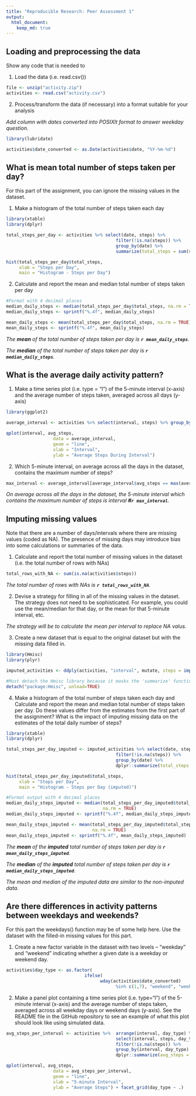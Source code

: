 ```yaml
---
title: "Reproducible Research: Peer Assessment 1"
output: 
  html_document:
    keep_md: true
---
```



## Loading and preprocessing the data
Show any code that is needed to

1. Load the data (i.e. read.csv())
```r
file <- unzip("activity.zip")
activities <- read.csv("activity.csv")

```
2. Process/transform the data (if necessary) into a format suitable for your 
analysis

*Add column with dates converted into POSIXlt format to answer weekday question.*
```r
library(lubridate)

activities$date_converted <- as.Date(activities$date, "%Y-%m-%d")
```

## What is mean total number of steps taken per day?
For this part of the assignment, you can ignore the missing values in the dataset.

1. Make a histogram of the total number of steps taken each day
```r
library(xtable)
library(dplyr)

total_steps_per_day <- activities %>% select(date, steps) %>% 
                                          filter(!is.na(steps)) %>%
                                          group_by(date) %>%
                                          summarize(total_steps = sum(steps))

hist(total_steps_per_day$total_steps,
     xlab = "Steps per Day",
     main = "Histogram - Steps per Day")
```

2. Calculate and report the mean and median total number of steps taken per day
```r
#Format with 4 decimal places
median_daily_steps <- median(total_steps_per_day$total_steps, na.rm = TRUE)
median_daily_steps <- sprintf("%.4f", median_daily_steps)

mean_daily_steps <- mean(total_steps_per_day$total_steps, na.rm = TRUE)
mean_daily_steps <- sprintf("%.4f", mean_daily_steps)

```

*The **mean** of the total number of steps taken per day is **`r mean_daily_steps`**.*

*The **median** of the total number of steps taken per day is **`r median_daily_steps`**.*

## What is the average daily activity pattern?
1. Make a time series plot (i.e. type = "l") of the 5-minute interval (x-axis) and the average number of steps taken, averaged across all days (y-axis)
```r
library(ggplot2)

average_interval <- activities %>% select(interval, steps) %>% group_by(interval) %>% dplyr::summarize(avg_steps = mean(steps, na.rm = TRUE))

qplot(interval, avg_steps, 
                  data = average_interval, 
                  geom = "line",
                  xlab = "Interval",
                  ylab = "Average Steps During Interval")
```

2. Which 5-minute interval, on average across all the days in the dataset, contains the maximum number of steps?
```r
max_interval <- average_interval[average_interval$avg_steps == max(average_interval$avg_steps), 1]
```

*On average across all the days in the dataset, the 5-minute interval which contains the maximum number of steps is interval **#`r max_interval`**.*

## Imputing missing values
Note that there are a number of days/intervals where there are missing values (coded as NA). The presence of missing days may introduce bias into some calculations or summaries of the data.

1. Calculate and report the total number of missing values in the dataset (i.e. the total number of rows with NAs)
```r

total_rows_with_NA <- sum(is.na(activities$steps))

```
*The total number of rows with NAs is **`r total_rows_with_NA`**.*

2. Devise a strategy for filling in all of the missing values in the dataset. The strategy does not need to be sophisticated. For example, you could use the mean/median for that day, or the mean for that 5-minute interval, etc.

*The strategy will be to calculate the mean per interval to replace NA valus.*

3. Create a new dataset that is equal to the original dataset but with the 
missing data filled in.
```r
library(Hmisc)
library(plyr)

imputed_activities <- ddply(activities, "interval", mutate, steps = impute(steps, mean, na.rm = TRUE))

#Must detach the Hmisc library because it masks the 'summarize' function in dplyr
detach("package:Hmisc", unload=TRUE)

```

4. Make a histogram of the total number of steps taken each day and Calculate and report the mean and median total number of steps taken per day. Do these values differ from the estimates from the first part of the assignment? What is the impact of imputing missing data on the estimates of the total daily number of steps?
```r
library(xtable)
library(dplyr)

total_steps_per_day_imputed <- imputed_activities %>% select(date, steps) %>% 
                                          filter(!is.na(steps)) %>%
                                          group_by(date) %>%
                                          dplyr::summarize(total_steps = sum(steps))

hist(total_steps_per_day_imputed$total_steps,
     xlab = "Steps per Day",
     main = "Histogram - Steps per Day (imputed)")

#Format output with 4 decimal places
median_daily_steps_imputed <- median(total_steps_per_day_imputed$total_steps, 
                                     na.rm = TRUE)
median_daily_steps_imputed <- sprintf("%.4f", median_daily_steps_imputed)

mean_daily_steps_imputed <- mean(total_steps_per_day_imputed$total_steps, 
                                 na.rm = TRUE)
mean_daily_steps_imputed <- sprintf("%.4f", mean_daily_steps_imputed)

```

*The **mean** of the **imputed** total number of steps taken per day is **`r mean_daily_steps_imputed`**.*

*The **median** of the **imputed** total number of steps taken per day is **`r median_daily_steps_imputed`**.*

*The mean and median of the imputed data are similar to the
non-imputed data.*

## Are there differences in activity patterns between weekdays and weekends?
For this part the weekdays() function may be of some help here. Use the dataset 
with the filled-in missing values for this part.

1. Create a new factor variable in the dataset with two levels – “weekday” and 
“weekend” indicating whether a given date is a weekday or weekend day.
```r
activities$day_type <- as.factor(
                              ifelse(
                                    wday(activities$date_converted) 
                                          %in% c(1,7), "weekend", "weekday"))
```

2. Make a panel plot containing a time series plot (i.e. type="l") of the 
5-minute interval (x-axis) and the average number of steps taken, averaged 
across all weekday days or weekend days (y-axis). See the README file in the 
GitHub repository to see an example of what this plot should look like using 
simulated data.
```r
avg_steps_per_interval <- activities %>%  arrange(interval, day_type) %>% 
                                          select(interval, steps, day_type) %>% 
                                          filter(!is.na(steps)) %>%
                                          group_by(interval, day_type) %>%
                                          dplyr::summarize(avg_steps = mean(steps))

qplot(interval, avg_steps, 
                  data = avg_steps_per_interval, 
                  geom = "line",
                  xlab = "5-minute Interval",
                  ylab = "Average Steps") + facet_grid(day_type ~ .)
```


